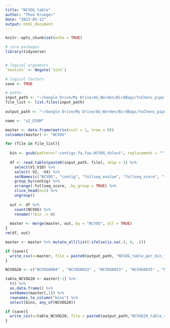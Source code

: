 ```yaml
---
title: "NCVOG_table"
author: "Theo Krueger"
date: "2023-05-12"
output: html_document
---
```


```r
knitr::opts_chunk$set(echo = TRUE)
```

```r
# core packages
library(tidyverse)


# logical arguments
`%notin%` <- Negate(`%in%`)

```

```r
# logical factors
save <- TRUE

# paths
input_path <- "~/Google Drive/My Drive/AG_Worden/BirdBags/YuChens_pipeline/v2_ESOM/NCVOGs/hmmscan/"
file_list <- list.files(input_path)
  
output_path <- "~/Google Drive/My Drive/AG_Worden/BirdBags/YuChens_pipeline/v2_ESOM/NCVOGs/"

name <- "v2_ESOM"

```

```r
master <- data.frame(matrix(ncol = 1, nrow = 0))
colnames(master) <- "NCVOG"

for (file in file_list){
  
  bin <- gsub(pattern="-contigs.fa.faa.NCVOG_tblout", replacement = "", x=file)
  
  df <- read.table(paste0(input_path, file), skip = 3) %>%
    select(V1:V10) %>%
    select(-V2, -V4) %>%
    setNames(c("NCVOG", "contig", "fullseq_evalue", "fullseq_score", "fullseq_bias", "bestdomain_evalue", "bestdomain_score", "bestdomain_bias")) %>%
    group_by(contig) %>%
    arrange(-fullseq_score, .by_group = TRUE) %>%
    slice_head(n=1) %>%
    ungroup()
  
  out <- df %>%
    count(NCVOG) %>%
    rename(!!bin := n)
  
  master <- merge(master, out, by = "NCVOG", all = TRUE)
}
rm(df, out)

master <- master %>% mutate_all(list(~ifelse(is.na(.), 0, .)))

if (save){
  write_csv(x=master, file = paste0(output_path, "NCVOG_table_per_bin_full_", name, ".csv"))
}
```

```r
NCVOG20 <- c("NCVOG0004" , "NCVOG0022" , "NCVOG0023" , "NCVOG0035" , "NCVOG0036" , "NCVOG0038" , "NCVOG0052" , "NCVOG0059" , "NCVOG0076" , "NCVOG0211" , "NCVOG0249" , "NCVOG0256" , "NCVOG0262" , "NCVOG1060" , "NCVOG1088" , "NCVOG1115" , "NCVOG1117" , "NCVOG1122" , "NCVOG1127" , "NCVOG1192")

table_NCVOG20 <- master[-1] %>% 
  t() %>%
  as.data.frame() %>% 
  setNames(master[,1]) %>%
  rownames_to_column("bins") %>%
  select(bins, any_of(NCVOG20))

if (save){
  write_csv(x=table_NCVOG20, file = paste0(output_path,"NCVOG20_table_selected_", name, ".csv"))
}
```

